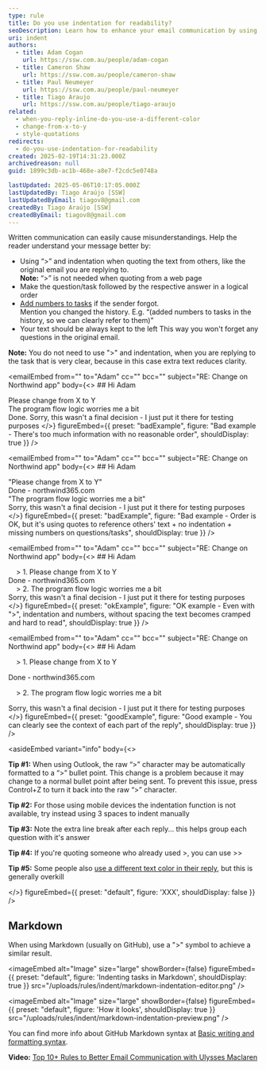 ```yaml
---
type: rule
title: Do you use indentation for readability?
seoDescription: Learn how to enhance your email communication by using indentation for readability. Discover tips and tricks to effectively reply to emails and improve understanding.
uri: indent
authors:
  - title: Adam Cogan
    url: https://ssw.com.au/people/adam-cogan
  - title: Cameron Shaw
    url: https://ssw.com.au/people/cameron-shaw
  - title: Paul Neumeyer
    url: https://ssw.com.au/people/paul-neumeyer
  - title: Tiago Araujo
    url: https://ssw.com.au/people/tiago-araujo
related:
  - when-you-reply-inline-do-you-use-a-different-color
  - change-from-x-to-y
  - style-quotations
redirects:
  - do-you-use-indentation-for-readability
created: 2025-02-19T14:31:23.000Z
archivedreason: null
guid: 1899c3db-ac1b-468e-a8e7-f2cdc5e0748a

lastUpdated: 2025-05-06T10:17:05.000Z
lastUpdatedBy: Tiago Araújo [SSW]
lastUpdatedByEmail: tiagov8@gmail.com
createdBy: Tiago Araújo [SSW]
createdByEmail: tiagov8@gmail.com
---
```


Written communication can easily cause misunderstandings. Help the reader understand your message better by:

* Using “&gt;” and indentation when quoting the text from others, like the original email you are replying to.\
  **Note:** “&gt;” is not needed when quoting from a web page
* Make the question/task followed by the respective answer in a logical order
* [Add numbers to tasks](/number-tasks-questions) if the sender forgot.\
  Mention you changed the history. E.g. “(added numbers to tasks in the history, so we can clearly refer to them)”
* Your text should be always kept to the left
This way you won't forget any questions in the original email.

**Note:** You do not need to use ">" and indentation, when you are replying to the task that is very clear, because in this case extra text reduces clarity.

<emailEmbed
  from=""
  to="Adam"
  cc=""
  bcc=""
  subject="RE: Change on Northwind app"
  body={<>
    ## Hi Adam

Please change from X to Y\
The program flow logic worries me a bit\
Done. Sorry, this wasn't a final decision - I just put it there for testing purposes
  </>}
  figureEmbed={{
    preset: "badExample",
    figure: "Bad example - There's too much information with no reasonable order",
    shouldDisplay: true
  }}
/>

<emailEmbed
  from=""
  to="Adam"
  cc=""
  bcc=""
  subject="RE: Change on Northwind app"
  body={<>
    ## Hi Adam

"Please change from X to Y"\
Done - northwind365.com\
"The program flow logic worries me a bit"\
Sorry, this wasn't a final decision - I just put it there for testing purposes
  </>}
  figureEmbed={{
    preset: "badExample",
    figure: "Bad example - Order is OK, but it's using quotes to reference others' text + no indentation + missing numbers on questions/tasks",
    shouldDisplay: true
  }}
/>

<emailEmbed
  from=""
  to="Adam"
  cc=""
  bcc=""
  subject="RE: Change on Northwind app"
  body={<>
    ## Hi Adam

&nbsp;&nbsp;&nbsp; > 1. Please change from X to Y\
Done - northwind365.com\
&nbsp;&nbsp;&nbsp; > 2. The program flow logic worries me a bit\
Sorry, this wasn't a final decision - I just put it there for testing purposes
  </>}
  figureEmbed={{
    preset: "okExample",
    figure: "OK example - Even with ">", indentation and numbers, without spacing the text becomes cramped and hard to read",
    shouldDisplay: true
  }}
/>

<emailEmbed
  from=""
  to="Adam"
  cc=""
  bcc=""
  subject="RE: Change on Northwind app"
  body={<>
    ## Hi Adam

&nbsp;&nbsp;&nbsp; > 1. Please change from X to Y

Done - northwind365.com

&nbsp;&nbsp;&nbsp; > 2. The program flow logic worries me a bit

Sorry, this wasn't a final decision - I just put it there for testing purposes
  </>}
  figureEmbed={{
    preset: "goodExample",
    figure: "Good example - You can clearly see the context of each part of the reply",
    shouldDisplay: true
  }}
/>

<asideEmbed
  variant="info"
  body={<>
    
**Tip #1:** When using Outlook, the raw “>” character may be automatically formatted to a “>” bullet point. This change is a problem because it may change to a normal bullet point after being sent. To prevent this issue, press Control+Z to turn it back into the raw “>” character.

**Tip #2:** For those using mobile devices the indentation function is not available, try instead using 3 spaces to indent manually

**Tip #3:** Note the extra line break after each reply... this helps group each question with it's answer

**Tip #4:** If you're quoting someone who already used >, you can use >>

**Tip #5:** Some people also [use a different text color in their reply](/when-you-reply-inline-do-you-use-a-different-color), but this is generally overkill

  </>}
  figureEmbed={{
    preset: "default",
    figure: 'XXX',
    shouldDisplay: false
  }}
/>

## Markdown

When using Markdown (usually on GitHub), use a "&gt;" symbol to achieve a similar result.


<imageEmbed
  alt="Image"
  size="large"
  showBorder={false}
  figureEmbed={{
    preset: "default",
    figure: 'Indenting tasks in Markdown',
    shouldDisplay: true
  }}
  src="/uploads/rules/indent/markdown-indentation-editor.png"
/>


<imageEmbed
  alt="Image"
  size="large"
  showBorder={false}
  figureEmbed={{
    preset: "default",
    figure: 'How it looks',
    shouldDisplay: true
  }}
  src="/uploads/rules/indent/markdown-indentation-preview.png"
/>

You can find more info about GitHub Markdown syntax at [Basic writing and formatting syntax](https://docs.github.com/en/github/writing-on-github/getting-started-with-writing-and-formatting-on-github/basic-writing-and-formatting-syntax).

**Video:** [Top 10+ Rules to Better Email Communication with Ulysses Maclaren](https://www.youtube.com/watch?v=LAqRokqq4jI)
